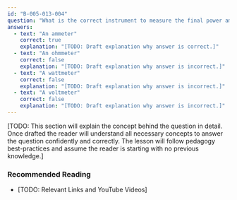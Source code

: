 ```yaml
---
id: "B-005-013-004"
question: "What is the correct instrument to measure the final power amplifier current?"
answers:
  - text: "An ammeter"
    correct: true
    explanation: "[TODO: Draft explanation why answer is correct.]"
  - text: "An ohmmeter"
    correct: false
    explanation: "[TODO: Draft explanation why answer is incorrect.]"
  - text: "A wattmeter"
    correct: false
    explanation: "[TODO: Draft explanation why answer is incorrect.]"
  - text: "A voltmeter"
    correct: false
    explanation: "[TODO: Draft explanation why answer is incorrect.]"
---
```


[TODO: This section will explain the concept behind the question in detail. Once drafted the reader will understand all necessary concepts to answer the question confidently and correctly. The lesson will follow pedagogy best-practices and assume the reader is starting with no previous knowledge.]

### Recommended Reading

- [TODO: Relevant Links and YouTube Videos]
